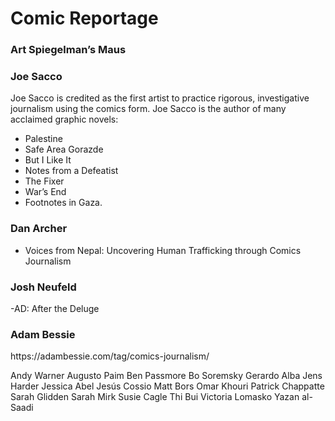 # Comic Reportage

### Art Spiegelman’s Maus

### Joe Sacco

Joe Sacco is credited as the first artist to practice rigorous, investigative journalism using the comics form. Joe Sacco is the author of many acclaimed graphic novels:

- Palestine
- Safe Area Gorazde
- But I Like It
- Notes from a Defeatist
- The Fixer
- War's End
- Footnotes in Gaza.

### Dan Archer

- Voices from Nepal: Uncovering Human Trafficking through Comics Journalism

### Josh Neufeld

-AD: After the Deluge

### Adam Bessie
https://adambessie.com/tag/comics-journalism/

Andy Warner
Augusto Paim
Ben Passmore
Bo Soremsky
Gerardo Alba
Jens Harder
Jessica Abel
Jesús Cossio
Matt Bors
Omar Khouri
Patrick Chappatte
Sarah Glidden
Sarah Mirk
Susie Cagle
Thi Bui
Victoria Lomasko
Yazan al-Saadi
